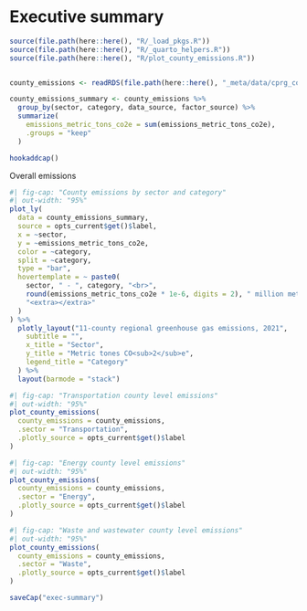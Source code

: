 # Executive summary {.unnumbered}
```r
source(file.path(here::here(), "R/_load_pkgs.R"))
source(file.path(here::here(), "R/_quarto_helpers.R"))
source(file.path(here::here(), "R/plot_county_emissions.R"))


county_emissions <- readRDS(file.path(here::here(), "_meta/data/cprg_county_emissions.RDS"))

county_emissions_summary <- county_emissions %>%
  group_by(sector, category, data_source, factor_source) %>%
  summarize(
    emissions_metric_tons_co2e = sum(emissions_metric_tons_co2e),
    .groups = "keep"
  )

hookaddcap()
```

Overall emissions

```r
#| fig-cap: "County emissions by sector and category"
#| out-width: "95%"
plot_ly(
  data = county_emissions_summary,
  source = opts_current$get()$label,
  x = ~sector,
  y = ~emissions_metric_tons_co2e,
  color = ~category,
  split = ~category,
  type = "bar",
  hovertemplate = ~ paste0(
    sector, " - ", category, "<br>",
    round(emissions_metric_tons_co2e * 1e-6, digits = 2), " million metric tons CO<sub>2</sub>e", "<br>",
    "<extra></extra>"
  )
) %>%
  plotly_layout("11-county regional greenhouse gas emissions, 2021",
    subtitle = "",
    x_title = "Sector",
    y_title = "Metric tones CO<sub>2</sub>e",
    legend_title = "Category"
  ) %>%
  layout(barmode = "stack")
```


```r
#| fig-cap: "Transportation county level emissions"
#| out-width: "95%"
plot_county_emissions(
  county_emissions = county_emissions,
  .sector = "Transportation",
  .plotly_source = opts_current$get()$label
)
```

```r
#| fig-cap: "Energy county level emissions"
#| out-width: "95%"
plot_county_emissions(
  county_emissions = county_emissions,
  .sector = "Energy",
  .plotly_source = opts_current$get()$label
)
```

```r
#| fig-cap: "Waste and wastewater county level emissions"
#| out-width: "95%"
plot_county_emissions(
  county_emissions = county_emissions,
  .sector = "Waste",
  .plotly_source = opts_current$get()$label
)
```


```r
saveCap("exec-summary")
```
